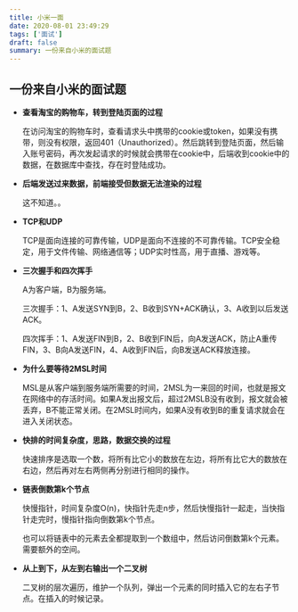 ```yaml
---
title: 小米一面
date: 2020-08-01 23:49:29
tags: ['面试']
draft: false
summary: 一份来自小米的面试题
---
```


## 一份来自小米的面试题

- **查看淘宝的购物车，转到登陆页面的过程**

  在访问淘宝的购物车时，查看请求头中携带的cookie或token，如果没有携带，则没有权限，返回401（Unauthorized）。然后跳转到登陆页面，然后输入账号密码，再次发起请求的时候就会携带在cookie中，后端收到cookie中的数据，在数据库中查找，存在时登陆成功。

- **后端发送过来数据，前端接受但数据无法渲染的过程**

  这不知道。。

- **TCP和UDP**

  TCP是面向连接的可靠传输，UDP是面向不连接的不可靠传输。TCP安全稳定，用于文件传输、网络通信等；UDP实时性高，用于直播、游戏等。

- **三次握手和四次挥手**

  A为客户端，B为服务端。

  三次握手：1、A发送SYN到B，2、B收到SYN+ACK确认，3、A收到以后发送ACK。

  四次挥手：1、A发送FIN到B，2、B收到FIN后，向A发送ACK，防止A重传FIN，3、B向A发送FIN，4、A收到FIN后，向B发送ACK释放连接。

- **为什么要等待2MSL时间**

  MSL是从客户端到服务端所需要的时间，2MSL为一来回的时间，也就是报文在网络中的存活时间。如果A发出报文后，超过2MSLB没有收到，报文就会被丢弃，B不能正常关闭。在2MSL时间内，如果A没有收到B的重复请求就会在进入关闭状态。

- **快排的时间复杂度，思路，数据交换的过程**

  快速排序是选取一个数，将所有比它小的数放在左边，将所有比它大的数放在右边，然后再对左右两侧再分别进行相同的操作。

- **链表倒数第k个节点**

  快慢指针，时间复杂度O(n)，快指针先走n步，然后快慢指针一起走，当快指针走完时，慢指针指向倒数第k个节点。

  也可以将链表中的元素去全都提取到一个数组中，然后访问倒数第k个元素。需要额外的空间。

- **从上到下，从左到右输出一个二叉树**

  二叉树的层次遍历，维护一个队列，弹出一个元素的同时插入它的左右子节点。在插入的时候记录。
